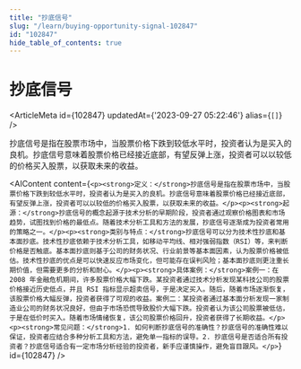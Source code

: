 ```yaml
---
title: "抄底信号"
slug: "/learn/buying-opportunity-signal-102847"
id: "102847"
hide_table_of_contents: true
---
```



# 抄底信号

<ArticleMeta id={102847} updatedAt={'2023-09-27 05:22:46'} alias={`[]`} />
<div className='border-solid border-b border-t-0 my-4 border-[var(--ifm-color-gray-300)]' />

抄底信号是指在股票市场中，当股票价格下跌到较低水平时，投资者认为是买入的良机。抄底信号意味着股票价格已经接近底部，有望反弹上涨，投资者可以以较低的价格买入股票，以获取未来的收益。

<AIContent content={`<p><strong>定义：</strong>抄底信号是指在股票市场中，当股票价格下跌到较低水平时，投资者认为是买入的良机。抄底信号意味着股票价格已经接近底部，有望反弹上涨，投资者可以以较低的价格买入股票，以获取未来的收益。</p><p><strong>起源：</strong>抄底信号的概念起源于技术分析的早期阶段，投资者通过观察价格图表和市场趋势，试图找到价格的最低点。随着技术分析工具和方法的发展，抄底信号逐渐成为投资者常用的策略之一。</p><p><strong>类别与特点：</strong>抄底信号可以分为技术性抄底和基本面抄底。技术性抄底依赖于技术分析工具，如移动平均线、相对强弱指数（RSI）等，来判断价格是否触底。基本面抄底则基于公司的财务状况、行业前景等基本面因素，认为股票价格被低估。技术性抄底的优点是可以快速反应市场变化，但可能存在误判风险；基本面抄底则更注重长期价值，但需要更多的分析和耐心。</p><p><strong>具体案例：</strong>案例一：在 2008 年金融危机期间，许多股票价格大幅下跌。某投资者通过技术分析发现某科技公司的股票价格接近历史低点，并且 RSI 指标显示超卖信号，于是决定买入。随后，随着市场逐渐恢复，该股票价格大幅反弹，投资者获得了可观的收益。案例二：某投资者通过基本面分析发现一家制造业公司的财务状况良好，但由于市场恐慌导致股价大幅下跌。投资者认为该公司股票被低估，于是在低价时买入。随着市场情绪恢复，该公司股票价格回升，投资者获得了长期收益。</p><p><strong>常见问题：</strong>1. 如何判断抄底信号的准确性？抄底信号的准确性难以保证，投资者应结合多种分析工具和方法，避免单一指标的误导。2. 抄底信号是否适合所有投资者？抄底信号适合有一定市场分析经验的投资者，新手应谨慎操作，避免盲目跟风。</p>`} id={102847} />
